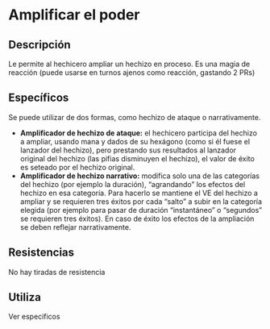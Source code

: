 # Amplificar el poder

## Descripción

Le permite al hechicero ampliar un hechizo en proceso. Es una magia de reacción (puede usarse en turnos ajenos como reacción, gastando 2 PRs)

## Específicos

Se puede utilizar de dos formas, como hechizo de ataque o narrativamente.

- **Amplificador de hechizo de ataque:** el hechicero participa del hechizo a ampliar, usando mana y dados de su hexágono (como si él fuese el lanzador del hechizo), pero prestando sus resultados al lanzador original del hechizo (las pifias disminuyen el hechizo), el valor de éxito es seteado por el hechizo original.
- **Amplificador de hechizo narrativo:** modifica solo una de las categorías del hechizo (por ejemplo la duración), “agrandando” los efectos del hechizo en esa categoría. Para hacerlo se mantiene el VE del hechizo a ampliar y se requieren tres éxitos por cada “salto” a subir en la categoría elegida (por ejemplo para pasar de duración “instantáneo” o “segundos” se requieren tres éxitos). En caso de éxito los efectos de la ampliación se deben reflejar narrativamente.

## Resistencias

No hay tiradas de resistencia

## Utiliza

Ver especificos
